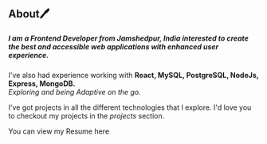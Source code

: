 
## About🖊

##### I am a Frontend Developer from Jamshedpur, India interested to create the best and accessible web applications with enhanced user experience.

I've also had experience working with **React, MySQL, PostgreSQL, NodeJs, Express, MongoDB.**  
_Exploring and being Adaptive on the go._

I've got projects in all the different technologies that I explore. I'd love you to checkout my projects in the _projects_ section.

You can view my Resume <ExternalLink href="https://deepaprasanna.github.io/resume/">here</ExternalLink>
